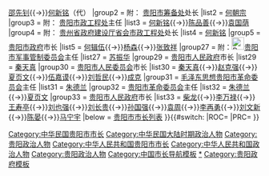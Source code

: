{{Navbox
|name=贵阳市市长
|title=[[贵阳市]][[贵阳市市长列表|市长]]
|above=[[贵阳市政府]]
|state= {{{state|collapsed}}}
|selected={{{1}}}
|groupstyle=text-align:left;
|group1 = 附：{{Flagicon|ROC}} [[贵阳市政工程处]]处长
|list1  = [[谌志笃]]{{→}}[[邵先钊]]{{→}}[[何新铭]]（代）
|group2 = 附：{{Flagicon|ROC}} [[贵阳市筹备处]]处长
|list2  = [[何朝宗 (民国政治人物)|何朝宗]]
|group3 = 附：{{Flagicon|ROC}} [[贵阳市政工程处]]主任
|list3  = [[何新铭]]{{→}}[[陈品善]]{{→}}[[袁国荫]]
|group4 = {{nowrap begin}}附：{{Flagicon|ROC}} [[贵州省政府建设厅省会市政工程处]]处长{{nowrap end}}
|list4  = [[何新铭]]
|group5 = {{Flagicon|ROC}} [[贵阳市政府]]市长
|list5  = [[何辑伍]]{{→}}[[楊森 (中華民國將領)|杨森]]{{→}}[[张致祥]]
|group27 = 附：[[File:People's Liberation Army Flag of the People's Republic of China.svg|25px]][[中国人民解放军贵阳市军事管制委员会|贵阳市军事管制委员会]]主任
|list27  = [[苏振华]]
|group29 = {{Flagicon|PRC}} [[贵阳市人民政府]]市长
|list29  = [[秦天真]]
|group30 = {{Flagicon|PRC}} [[贵阳市人民委员会]]市长
|list30  = [[秦天真]]{{→}}[[赵克强]]{{→}}[[夏页文]]{{→}}[[伍嘉谟]]{{→}}[[刘哲民]]{{→}}[[成克]]
|group31 = {{Flagicon|PRC}} [[毛泽东思想贵阳市革命委员会]]主任
|list31  = [[朱德兰]]
|group32 = {{Flagicon|PRC}} [[贵阳市革命委员会]]主任
|list32  = [[朱德兰]]{{→}}[[夏页文]]
|group33 = {{Flagicon|PRC}} [[贵阳市人民政府]]市长
|list33  = [[柴龙]]{{→}}[[李万禄]]{{→}}[[王寿亭]]{{→}}[[刘也强]]{{→}}[[刘长贵]]{{→}}[[孙国强]]{{→}}[[袁周]]{{→}}[[李再勇]]{{→}}[[刘文新 (1967年)|刘文新]]{{→}}[[陈晏]]{{→}}[[马宁宇]]
|below   = [[贵阳市市长列表]]
}}{{#switch:{{{1}}}
|ROC=[[Category:中华民国贵阳市市长]][[Category:中华民国大陆时期政治人物]][[Category:贵阳政治人物]]
|PRC=[[Category:中华人民共和国贵阳市市长]][[Category:中华人民共和国政治人物]][[Category:贵阳政治人物]]   
}}<noinclude>   
[[Category:中国市长导航模板]]
[[Category:贵阳市市长|*]] 
[[Category:贵阳政府模板]]
</noinclude>